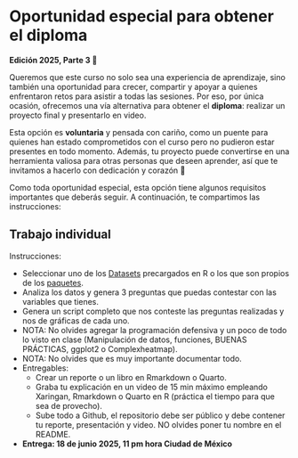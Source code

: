 # Oportunidad especial para obtener el diploma

**Edición 2025, Parte 3 🌱**

Queremos que este curso no solo sea una experiencia de aprendizaje, sino también una oportunidad para crecer, compartir y apoyar a quienes enfrentaron retos para asistir a todas las sesiones. Por eso, por única ocasión, ofrecemos una vía alternativa para obtener el **diploma**: realizar un proyecto final y presentarlo en video.

Esta opción es **voluntaria** y pensada con cariño, como un puente para quienes han estado comprometidos con el curso pero no pudieron estar presentes en todo momento. Además, tu proyecto puede convertirse en una herramienta valiosa para otras personas que deseen aprender, así que te invitamos a hacerlo con dedicación y corazón 💛

Como toda oportunidad especial, esta opción tiene algunos requisitos importantes que deberás seguir. A continuación, te compartimos las instrucciones:

::: {.callout-note icon="false"}
## Trabajo individual

Instrucciones:

-   Seleccionar uno de los [Datasets](https://stat.ethz.ch/R-manual/R-devel/library/datasets/html/00Index.html) precargados en R o los que son propios de los [paquetes](https://vincentarelbundock.github.io/Rdatasets/articles/data.html).
-   Analiza los datos y genera 3 preguntas que puedas contestar con las variables que tienes.
-   Genera un script completo que nos conteste las preguntas realizadas y nos de gráficas de cada uno.
-   NOTA: No olvides agregar la programación defensiva y un poco de todo lo visto en clase (Manipulación de datos, funciones, BUENAS PRÁCTICAS, ggplot2 o Complexheatmap).
-   NOTA: No olvides que es muy importante documentar todo.
-   Entregables:
    -   Crear un reporte o un libro en Rmarkdown o Quarto.
    -   Graba tu explicación en un video de 15 min máximo empleando Xaringan, Rmarkdown o Quarto en R (práctica el tiempo para que sea de provecho).
    -   Sube todo a Github, el repositorio debe ser público y debe contener tu reporte, presentación y video. NO olvides poner tu nombre en el README.
-   **Entrega: 18 de junio 2025, 11 pm hora Ciudad de México**
:::
